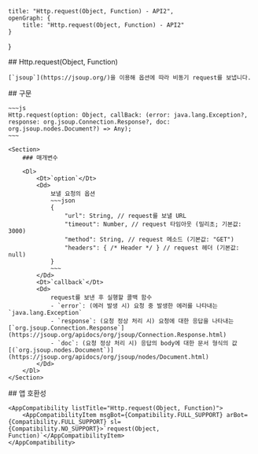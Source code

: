 
    title: "Http.request(Object, Function) - API2",
    openGraph: {
        title: "Http.request(Object, Function) - API2"
    }
}

<Section>
    ## Http.request(Object, Function)

    [`jsoup`](https://jsoup.org/)을 이용해 옵션에 따라 비동기 request를 보냅니다.
</Section>
<Section>
    ## 구문

    ~~~js
    Http.request(option: Object, callBack: (error: java.lang.Exception?, response: org.jsoup.Connection.Response?, doc: org.jsoup.nodes.Document?) => Any);
    ~~~

    <Section>
        ### 매개변수

        <Dl>
            <Dt>`option`</Dt>
            <Dd>
                보낼 요청의 옵션
                ~~~json
                {
                    "url": String, // request를 보낼 URL
                    "timeout": Number, // request 타임아웃 (밀리초; 기본값: 3000)
                    "method": String, // request 메소드 (기본값: "GET")
                    "headers": { /* Header */ } // request 헤더 (기본값: null)
                }
                ~~~
            </Dd>
            <Dt>`callback`</Dt>
            <Dd>
                request를 보낸 후 실행할 콜백 함수
                - `error`: (에러 발생 시) 요청 중 발생한 에러를 나타내는 `java.lang.Exception`
                - `response`: (요청 정상 처리 시) 요청에 대한 응답을 나타내는 [`org.jsoup.Connection.Response`](https://jsoup.org/apidocs/org/jsoup/Connection.Response.html)
                - `doc`: (요청 정상 처리 시) 응답의 body에 대한 문서 형식의 값 [(`org.jsoup.nodes.Document`)](https://jsoup.org/apidocs/org/jsoup/nodes/Document.html)
            </Dd>
        </Dl>
    </Section>
</Section>
<Section>
    ## 앱 호환성

    <AppCompatibility listTitle="Http.request(Object, Function)">
        <AppCompatibilityItem msgBot={Compatibility.FULL_SUPPORT} arBot={Compatibility.FULL_SUPPORT} sl={Compatibility.NO_SUPPORT}>`request(Object, Function)`</AppCompatibilityItem>
    </AppCompatibility>
</Section>